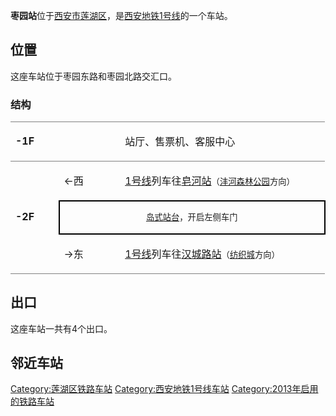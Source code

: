 {{Station Infobox
| Station Name = 枣园站
| Engname      = ZAOYUAN Station
| linecolour   = #{{西安地铁线路标志色|1}}
| Image        = Zaoyuan Station.jpg
| Caption      = 枣园站文化墙——枣“愿”
| Location     = [[西安市|西安市]][[莲湖区|莲湖区]]
| coordinates = {{coord|34.28114|108.85714|display=inline,title}}
| Type         = 地下车站
| Line         = 1号线
| Hall         = 整体
| Open         = 2013年9月15日
| Platform     = [[岛式站台|岛式站台]]
| Exit         = 4
| Time First   = 
| Time Last    = 
}}

'''枣园站'''位于[[西安市|西安市]][[莲湖区|莲湖区]]，是[[西安地铁|西安地铁]][[西安地铁1号线|1号线]]的一个车站。

== 位置 ==
这座车站位于枣园东路和枣园北路交汇口。

===结构===

{|cellspacing=0 cellpadding=3
|-
|style="border-top:solid 1px gray;border-bottom:solid 1px gray;" valign=top width=70|'''-1F'''
|style="border-top:solid 1px gray;border-bottom:solid 1px gray;" valign=top width=100|
|style="border-top:solid 1px gray;border-bottom:solid 1px gray;" valign=top width=390|站厅、售票机、客服中心
|-
|style="border-bottom:solid 1px gray;" rowspan=4 valign=top|'''-2F'''
|←西
|[[西安地铁1号线|1号线]]列车往[[皂河站|皂河站]]<small>（[[沣河森林公园站|沣河森林公园]]方向）</small>
|-
|style="border-right:solid 2px black;border-left:solid 2px black;border-top:solid 2px black;border-bottom:solid 2px black;font-size:smaller;" colspan=2 align=center|[[岛式站台|岛式站台]]，开启左侧车门
|-
|style="border-bottom:solid 1px gray;"|→东
|style="border-bottom:solid 1px gray;"|[[西安地铁1号线|1号线]]列车往[[汉城路站|汉城路站]]<small>（[[纺织城站|纺织城]]方向）</small>
|}

== 出口 ==
这座车站一共有4个出口。

== 邻近车站 ==
{{s-rail-start}}
{{s-rail|title=西安地铁}}
{{s-line new|system=XAM|line=1|previous=皂河|next=汉城路}}
{{s-end}}

{{小作品}}
{{西安地铁1号线|nocat}}

[[Category:莲湖区铁路车站|Category:莲湖区铁路车站]]
[[Category:西安地铁1号线车站|Category:西安地铁1号线车站]]
[[Category:2013年启用的铁路车站|Category:2013年启用的铁路车站]]